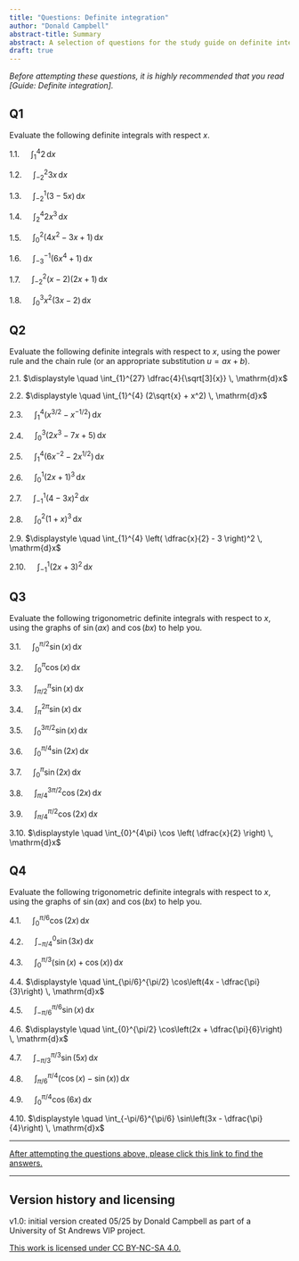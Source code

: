 ```yaml
---
title: "Questions: Definite integration"
author: "Donald Campbell"
abstract-title: Summary
abstract: A selection of questions for the study guide on definite integration.
draft: true
---
```


*Before attempting these questions, it is highly recommended that you read \[Guide: Definite integration\].*

## Q1 {.unnumbered}

Evaluate the following definite integrals with respect $x$.

1.1. $\displaystyle \quad \int_{1}^{4} 2 \, \mathrm{d}x$

1.2. $\displaystyle \quad \int_{-2}^{2} 3x \, \mathrm{d}x$

1.3. $\displaystyle \quad \int_{-2}^{1} \left( 3-5x \right) \, \mathrm{d}x$

1.4. $\displaystyle \quad \int_{2}^{4} 2x^3 \, \mathrm{d}x$

1.5. $\displaystyle \quad \int_{0}^{2} \left( 4x^2 - 3x + 1 \right) \, \mathrm{d}x$

1.6. $\displaystyle \quad \int_{-3}^{-1} \left( 6x^4 + 1 \right) \, \mathrm{d}x$

1.7. $\displaystyle \quad \int_{-2}^{2} \left( x-2 \right) \left( 2x+1 \right) \, \mathrm{d}x$

1.8. $\displaystyle \quad \int_{0}^{3} x^2 \left( 3x-2 \right) \, \mathrm{d}x$

## Q2 {.unnumbered}

Evaluate the following definite integrals with respect to $x$, using the power rule and the chain rule (or an appropriate substitution $u=ax+b$).

2.1. $\displaystyle \quad \int_{1}^{27} \dfrac{4}{\sqrt[3]{x}} \, \mathrm{d}x$

2.2. $\displaystyle \quad \int_{1}^{4} (2\sqrt{x} + x^2) \, \mathrm{d}x$

2.3. $\displaystyle \quad \int_{1}^{4} ( x^{3/2} - x^{-1/2} ) \, \mathrm{d}x$

2.4. $\displaystyle \quad \int_{0}^{3} ( 2x^3 - 7x + 5 ) \, \mathrm{d}x$

2.5. $\displaystyle \quad \int_{1}^{4} ( 6x^{-2} - 2x^{1/2} ) \, \mathrm{d}x$

2.6. $\displaystyle \quad \int_{0}^{1} (2x+1)^3 \, \mathrm{d}x$

2.7. $\displaystyle \quad \int_{-1}^{1} (4-3x)^2 \, \mathrm{d}x$

2.8. $\displaystyle \quad \int_{0}^{2} (1+x)^3 \, \mathrm{d}x$

2.9. $\displaystyle \quad \int_{1}^{4} \left( \dfrac{x}{2} - 3 \right)^2 \, \mathrm{d}x$

2.10. $\displaystyle \quad \int_{-1}^{1} (2x+3)^2 \, \mathrm{d}x$

## Q3 {.unnumbered}

Evaluate the following trigonometric definite integrals with respect to $x$, using the graphs of $\sin ( ax )$ and $\cos ( bx )$ to help you.

3.1. $\displaystyle \quad \int_{0}^{\pi/2} \sin ( x ) \, \mathrm{d}x$

3.2. $\displaystyle \quad \int_{0}^{\pi} \cos ( x ) \, \mathrm{d}x$

3.3. $\displaystyle \quad \int_{\pi/2}^{\pi} \sin ( x ) \, \mathrm{d}x$

3.4. $\displaystyle \quad \int_{\pi}^{2\pi} \sin ( x ) \, \mathrm{d}x$

3.5. $\displaystyle \quad \int_{0}^{3\pi/2} \sin ( x ) \, \mathrm{d}x$

3.6. $\displaystyle \quad \int_{0}^{\pi/4} \sin ( 2x ) \, \mathrm{d}x$

3.7. $\displaystyle \quad \int_{0}^{\pi} \sin ( 2x ) \, \mathrm{d}x$

3.8. $\displaystyle \quad \int_{\pi/4}^{3\pi/2} \cos ( 2x ) \, \mathrm{d}x$

3.9. $\displaystyle \quad \int_{\pi/4}^{\pi/2} \cos ( 2x ) \, \mathrm{d}x$

3.10. $\displaystyle \quad \int_{0}^{4\pi} \cos \left( \dfrac{x}{2} \right) \, \mathrm{d}x$

## Q4 {.unnumbered}

Evaluate the following trigonometric definite integrals with respect to $x$, using the graphs of $\sin ( ax )$ and $\cos ( bx )$ to help you.

4.1. $\displaystyle \quad \int_{0}^{\pi/6} \cos(2x) \, \mathrm{d}x$

4.2. $\displaystyle \quad \int_{-\pi/4}^{0} \sin(3x) \, \mathrm{d}x$

4.3. $\displaystyle \quad \int_{0}^{\pi/3} ( \sin(x) + \cos(x) ) \, \mathrm{d}x$

4.4. $\displaystyle \quad \int_{\pi/6}^{\pi/2} \cos\left(4x - \dfrac{\pi}{3}\right) \, \mathrm{d}x$

4.5. $\displaystyle \quad \int_{-\pi/6}^{\pi/6} \sin(x) \, \mathrm{d}x$

4.6. $\displaystyle \quad \int_{0}^{\pi/2} \cos\left(2x + \dfrac{\pi}{6}\right) \, \mathrm{d}x$

4.7. $\displaystyle \quad \int_{-\pi/3}^{\pi/3} \sin(5x) \, \mathrm{d}x$

4.8. $\displaystyle \quad \int_{\pi/6}^{\pi/4} ( \cos(x) - \sin(x) ) \, \mathrm{d}x$

4.9. $\displaystyle \quad \int_{0}^{\pi/4} \cos(6x) \, \mathrm{d}x$

4.10. $\displaystyle \quad \int_{-\pi/6}^{\pi/6} \sin\left(3x - \dfrac{\pi}{4}\right) \, \mathrm{d}x$

------------------------------------------------------------------------

[After attempting the questions above, please click this link to find the answers.](../answers/as-definiteintegration.qmd)

------------------------------------------------------------------------

## Version history and licensing {.unnumbered}

v1.0: initial version created 05/25 by Donald Campbell as part of a University of St Andrews VIP project.

[This work is licensed under CC BY-NC-SA 4.0.](https://creativecommons.org/licenses/by-nc-sa/4.0/?ref=chooser-v1)
